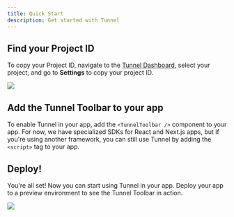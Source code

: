 ```yaml
---
title: Quick Start
description: Get started with Tunnel
---
```


## Find your Project ID
To copy your Project ID, navigate to the [Tunnel Dashboard](https://tunnel.dev/projects), select your project, and go to **Settings** to copy your project ID.
<Frame>
  <img src="/assets/screenshots/quick-start/copy-project-id.png" />
</Frame>

## Add the Tunnel Toolbar to your app
To enable Tunnel in your app, add the `<TunnelToolbar />` component to your app. For now, we have specialized SDKs for React and Next.js apps, but if you're using another framework, you can still use Tunnel by adding the `<script>` tag to your app.
<Tabs>
  <Tab title="React">
    <ReactSDK />
  </Tab>
  <Tab title="Next.js">
    <NextjsSDK />
  </Tab>
  <Tab title="Other frameworks">
    <OtherFrameworks />
  </Tab>
</Tabs>

## Deploy!
You're all set! Now you can start using Tunnel in your app. Deploy your app to a preview environment to see the Tunnel Toolbar in action.
<Frame>
  <img src="/assets/screenshots/quick-start/staging-screenshot.png" />
</Frame>